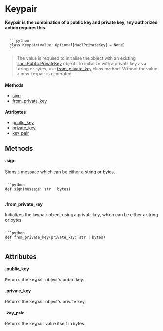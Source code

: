 
# Keypair
**Keypair is the combination of a public key and private key, any authorized action requires this.**

<Code>
  ```python 
  class Keypair(value: Optional[NaclPrivateKey] = None)
  ```
</Code>

> The value is required to initialise the object with an existing [nacl.Public.PrivateKey](https://pynacl.readthedocs.io/en/latest/public/#nacl.public.PrivateKey) object. To initialize with a private key as a string or bytes, use [from_private_key](#from_private_key) class method. Without the value a new keypair is generated.

#### Methods
- [sign](#sign)
- [from_private_key](#from_private_key)

#### Attributes
- [public_key](#public_key)
- [private_key](#private_key)
- [key_pair](#key_pair)


## Methods

#### .sign
Signs a message which can be either a string or bytes.

<Code>
```python 
def sign(message: str | bytes)
```
</Code>

#### .from_private_key
Initializes the keypair object using a private key, which can be either a string or bytes.

<Code>
```python 
def from_private_key(private_key: str | bytes)
```
</Code>


## Attributes

#### .public_key
Returns the keypair object's public key.

#### .private_key
Returns the keypair object's private key.

#### .key_pair
Returns the keypair value itself in bytes.